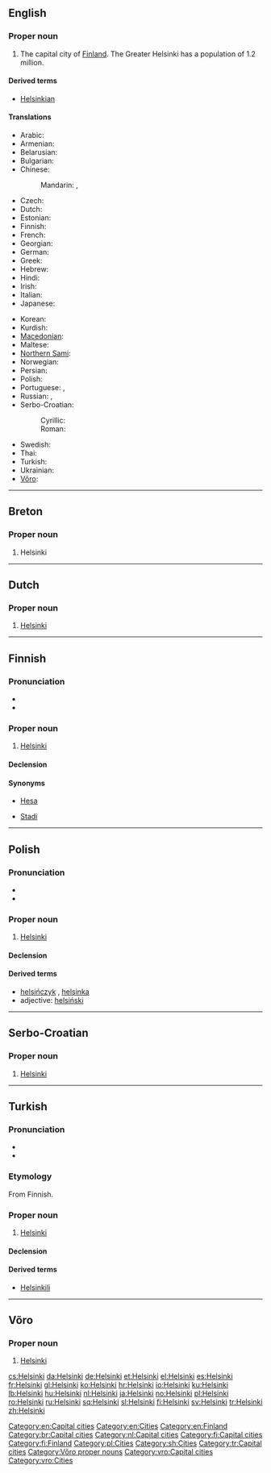 {{also|Helsinkî|Ħelsinki}}
==English==
{{wikipedia}}

===Proper noun===
{{en-proper noun}}

# The capital city of [[Finland]]. The Greater Helsinki has a population of 1.2 million.

====Derived terms====
* [[Helsinkian]]

====Translations====
{{trans-top|the capital city of Finland}}
* Arabic: {{t-|ar|هلسنكي|m|tr=hilsínki}}
* Armenian: {{t-|hy|Հելսինկի|tr=Helsinki}}
* Belarusian: {{t|be|Хельсінкі|m|tr=Xél’sinki|xs=Belarusian}}
* Bulgarian: {{t|bg|Хелзинки|m|tr=Xélzinki}}
* Chinese:
*: Mandarin: {{t-|cmn|赫爾辛基|sc=Hani}}, {{t-|cmn|赫尔辛基|tr=Hè'ěrxīnjī|sc=Hani}}
* Czech: {{t+|cs|Helsinky|f|p}}
* Dutch: {{t-|nl|Helsinki}}
* Estonian: {{t+|et|Helsingi}}
* Finnish: {{t+|fi|Helsinki}}
* French: {{t+|fr|Helsinki|m}}
* Georgian: {{t|ka|ჰელსინკი|tr=helsinki|sc=Geor|xs=Georgian}}
* German: {{t+|de|Helsinki|n}}
* Greek: {{t+|el|Ελσίνκι|n|tr=Elsínki}}
* Hebrew: {{t|he|הלסינקי}}
* Hindi: {{t|hi|हेलसिंकी|tr=hēlsiṅkī|xs=Hindi}}
* Irish: {{t|ga|Heilsincí|f}}
* Italian: {{t-|it|Helsinki|f}}
* Japanese: {{t-|ja|ヘルシンキ|tr=Herushinki}}
{{trans-mid}}
* Korean: {{t|ko|헬싱키|tr=Helsingki}}
* Kurdish: {{t+|ku|Helsinkî|f}}
* [[Macedonian]]: {{t-|mk|Хелсинки|m|tr=Hélsinki}}
* Maltese: {{t|mt|Ħelsinki}}
* [[Northern Sami]]: {{tø|se|Helsset}}
* Norwegian: {{t+|no|Helsingfors}}
* Persian: {{t|fa|هلسینکی}}
* Polish: {{t+|pl|Helsinki|p}}
* Portuguese: {{t|pt|Helsínquia|f}} {{qualifier|Portugal}}, {{t|pt|Helsinque|f}} {{qualifier|Brazil}}
* Russian: {{t-|ru|Хельсинки|m|tr=Xél’sinki}} {{indeclinable}},  {{qualifier|obsolete}} {{t|ru|Гельсингфорс|m|tr=Gel'singfórs}}
* Serbo-Croatian:
*: Cyrillic: {{t|sh|Хелсинки|m|sc=Cyrl}}
*: Roman: {{t|sh|Helsinki|m}}
* Swedish: {{t+|sv|Helsingfors}}
* Thai: {{t|th|เฮลซิงกิ|tr=haynsinggì}}
* Turkish: {{t+|tr|Helsinki}}
* Ukrainian: {{t|uk|Гельсiнкi|m|tr=Hél’sinki|xs=Ukrainian}}
* [[Võro]]: {{tø|vro|Helsinki}}
{{trans-bottom}}

[[Category:en:Capital cities]]
[[Category:en:Cities]]
[[Category:en:Finland]]

----

==Breton==
{{wikipedia|lang=br}}

===Proper noun===
{{infl|br|proper noun|sort=helsinki}}

# Helsinki

[[Category:br:Capital cities]]

----

==Dutch==
{{wikipedia|lang=nl}}

===Proper noun===
{{infl|nl|proper noun}}

# [[#English|Helsinki]]

[[Category:nl:Capital cities]]

----

==Finnish==
{{wikipedia|lang=fi}}

===Pronunciation===
* {{IPA|lang=fi|[ˈhelsiŋki]}}
* {{hyphenation|hel|sin|ki}}

===Proper noun===
{{infl|fi|proper noun}}

# [[#English|Helsinki]]

====Declension====
{{fi-decl-tuoli|Helsi|nk|ng|ä|nopl=1}}

====Synonyms====
* {{qualifier|colloquial}} [[Hesa]]
* {{qualifier|slang}} [[Stadi]]

[[Category:fi:Capital cities]]
[[Category:fi:Finland]]

----

==Polish==

===Pronunciation===
* {{IPA|/xɛlˈs̪in̪ci/|lang=pl}}
* {{audio|Pl-Helsinki.ogg|audio}}

===Proper noun===
{{infl|pl|proper noun|g=p}}

# [[#English|Helsinki]]

====Declension====
{{pl-decl-noun-pl
|Helsinki
|Helsinek
|Helsinkom
|Helsinki
|Helsinkami
|Helsinkach
|Helsinki
}}

====Derived terms====
* [[helsińczyk]] {{m}}, [[helsinka]] {{f}}
* adjective: [[helsiński]]

[[Category:pl:Cities]]

----

==Serbo-Croatian==

===Proper noun===
{{sh-proper noun|g=m|r|Хелсинки}}

# [[#English|Helsinki]]

[[Category:sh:Cities]]

----

==Turkish==

===Pronunciation===
* {{IPA|[helˈsinci]|lang=tr}}
* {{hyphenation|hel|sin|ki}}

===Etymology===
From Finnish.

===Proper noun===
{{infl|tr|proper noun}}

# [[#English|Helsinki]]

====Declension====
{{tr-prop-v-ei}}
{{tr-poss-prop-v-ei}}

====Derived terms====
* [[Helsinkili]]

[[Category:tr:Capital cities]]

----

==Võro==

===Proper noun===
{{infl|vro|proper noun}}

# [[#English|Helsinki]]

[[Category:Võro proper nouns]]
[[Category:vro:Capital cities]]
[[Category:vro:Cities]]

[[cs:Helsinki]]
[[da:Helsinki]]
[[de:Helsinki]]
[[et:Helsinki]]
[[el:Helsinki]]
[[es:Helsinki]]
[[fr:Helsinki]]
[[gl:Helsinki]]
[[ko:Helsinki]]
[[hr:Helsinki]]
[[io:Helsinki]]
[[ku:Helsinki]]
[[lb:Helsinki]]
[[hu:Helsinki]]
[[nl:Helsinki]]
[[ja:Helsinki]]
[[no:Helsinki]]
[[pl:Helsinki]]
[[ro:Helsinki]]
[[ru:Helsinki]]
[[sq:Helsinki]]
[[sl:Helsinki]]
[[fi:Helsinki]]
[[sv:Helsinki]]
[[tr:Helsinki]]
[[zh:Helsinki]]